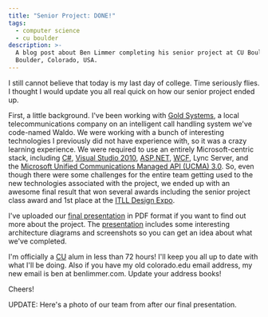```yaml
---
title: "Senior Project: DONE!"
tags:
  - computer science
  - cu boulder
description: >-
  A blog post about Ben Limmer completing his senior project at CU Boulder, done in conjunction with Gold Systems in
  Boulder, Colorado, USA.
---
```



I still cannot believe that today is my last day of college. Time seriously flies. I thought I would update you all real
quick on how our senior project ended up.

First, a little background. I've been working with [Gold Systems](http://www.goldsys.com), a local telecommunications
company on an intelligent call handling system we've code-named Waldo. We were working with a bunch of interesting
technologies I previously did not have experience with, so it was a crazy learning experience. We were required to use
an entirely Microsoft-centric stack, including [C&#35;](<http://en.wikipedia.org/wiki/C_Sharp_(programming_language)>),
[Visual Studio 2010](http://www.microsoft.com/visualstudio/en-us/products/2010-editions),
[ASP.NET](http://www.asp.net/), [WCF](http://msdn.microsoft.com/en-us/netframework/aa663324), Lync Server, and the
[Microsoft Unified Communications Managed API (UCMA) 3.0](http://msdn.microsoft.com/en-us/library/gg421023.aspx). So,
even though there were some challenges for the entire team getting used to the new technologies associated with the
project, we ended up with an awesome final result that won several awards including the senior project class award and
1st place at the [ITLL Design Expo](https://calendar.colorado.edu/event/itl_design_expo).

I've uploaded our [final presentation](/assets/attachments/2011/04/FinalDemo.pdf) in PDF format if you want to find out
more about the project. The [presentation](/assets/attachments/2011/04/FinalDemo.pdf) includes some interesting
architecture diagrams and screenshots so you can get an idea about what we've completed.

I'm officially a [CU](http://www.colorado.edu) alum in less than 72 hours! I'll keep you all up to date with what I'll
be doing. Also if you have my old colorado.edu email address, my new email is ben at benlimmer.com. Update your address
books!

Cheers!

UPDATE: Here's a photo of our team from after our final presentation.

<MdxImage src={WaldoFinalPicture} alt="Final Group Picture" width="1/2" />
